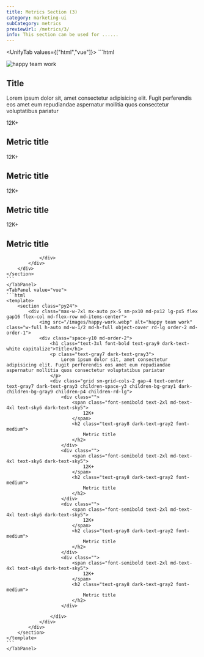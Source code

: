 ```yaml
---
title: Metrics Section (3)
category: marketing-ui
subCategory: metrics
previewUrl: /metrics/3/
info: This section can be used for ......
---
```


<UnifyTab values={["html","vue"]}>
    <TabPanel value="html">
    ```html
    <section class="py24">
        <div class="max-w-7xl mx-auto px-5 sm-px10 md-px12 lg-px5 flex gap16 flex-col md-flex-row md-items-center">
            <img src="/images/happy-work.webp" alt="happy team work" class="w-full h-auto md-w-1/2 md-h-full object-cover rd-lg order-2 md-order-1">
            <div class="space-y10 md-order-2">
                <h1 class="text-3xl font-bold text-gray9 dark-text-white capitalize">Title</h1>
                <p class="text-gray7 dark-text-gray3">
                    Lorem ipsum dolor sit, amet consectetur adipisicing elit. Fugit perferendis eos amet eum repudiandae aspernatur mollitia quos consectetur voluptatibus pariatur 
                </p>
                <div class="grid sm-grid-cols-2 gap-4 text-center text-gray7 dark-text-gray3 children-space-y3 children-bg-gray1 dark-children-bg-gray9 children-p4 children-rd-lg">
                    <div class="">
                        <span class="font-semibold text-2xl md-text-4xl text-sky6 dark-text-sky5">
                            12K+
                        </span>
                        <h2 class="text-gray8 dark-text-gray2 font-medium">
                            Metric title
                        </h2>
                    </div>
                    <div class="">
                        <span class="font-semibold text-2xl md-text-4xl text-sky6 dark-text-sky5">
                            12K+
                        </span>
                        <h2 class="text-gray8 dark-text-gray2 font-medium">
                            Metric title
                        </h2>
                    </div>
                    <div class="">
                        <span class="font-semibold text-2xl md-text-4xl text-sky6 dark-text-sky5">
                            12K+
                        </span>
                        <h2 class="text-gray8 dark-text-gray2 font-medium">
                            Metric title
                        </h2>
                    </div>
                    <div class="">
                        <span class="font-semibold text-2xl md-text-4xl text-sky6 dark-text-sky5">
                            12K+
                        </span>
                        <h2 class="text-gray8 dark-text-gray2 font-medium">
                            Metric title
                        </h2>
                    </div>
                    
                </div>
            </div>
        </div>
    </section>
    ```
    </TabPanel>
    <TabPanel value="vue">
    ```html
    <template>
        <section class="py24">
            <div class="max-w-7xl mx-auto px-5 sm-px10 md-px12 lg-px5 flex gap16 flex-col md-flex-row md-items-center">
                <img src="/images/happy-work.webp" alt="happy team work" class="w-full h-auto md-w-1/2 md-h-full object-cover rd-lg order-2 md-order-1">
                <div class="space-y10 md-order-2">
                    <h1 class="text-3xl font-bold text-gray9 dark-text-white capitalize">Title</h1>
                    <p class="text-gray7 dark-text-gray3">
                        Lorem ipsum dolor sit, amet consectetur adipisicing elit. Fugit perferendis eos amet eum repudiandae aspernatur mollitia quos consectetur voluptatibus pariatur 
                    </p>
                    <div class="grid sm-grid-cols-2 gap-4 text-center text-gray7 dark-text-gray3 children-space-y3 children-bg-gray1 dark-children-bg-gray9 children-p4 children-rd-lg">
                        <div class="">
                            <span class="font-semibold text-2xl md-text-4xl text-sky6 dark-text-sky5">
                                12K+
                            </span>
                            <h2 class="text-gray8 dark-text-gray2 font-medium">
                                Metric title
                            </h2>
                        </div>
                        <div class="">
                            <span class="font-semibold text-2xl md-text-4xl text-sky6 dark-text-sky5">
                                12K+
                            </span>
                            <h2 class="text-gray8 dark-text-gray2 font-medium">
                                Metric title
                            </h2>
                        </div>
                        <div class="">
                            <span class="font-semibold text-2xl md-text-4xl text-sky6 dark-text-sky5">
                                12K+
                            </span>
                            <h2 class="text-gray8 dark-text-gray2 font-medium">
                                Metric title
                            </h2>
                        </div>
                        <div class="">
                            <span class="font-semibold text-2xl md-text-4xl text-sky6 dark-text-sky5">
                                12K+
                            </span>
                            <h2 class="text-gray8 dark-text-gray2 font-medium">
                                Metric title
                            </h2>
                        </div>
                        
                    </div>
                </div>
            </div>
        </section>
    </template>
    ```
    </TabPanel>
</UnifyTab>